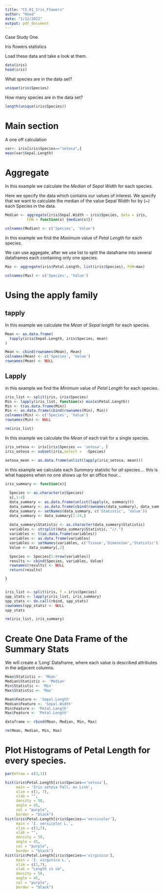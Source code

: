 ```yaml
---
title: "CS_01_Iris_Flowers"
author: "Reed"
date: "1/12/2022"
output: pdf_document
---
```

Case Study One.

Iris flowers statistics

Load these data and take a look at them. 
```r
data(iris)
head(iris)
```

What species are in the data set?
```r
unique(iris$Species)
```

How many species are in the data set?
```r
length(unique(iris$Species))
```

# Main section 


A one off calculation
```r
var<- iris[iris$Species=="setosa",]
mean(var$Sepal.Length)
```


# Aggregate

In this example we calculate the *Median* of *Sepal Width* for each species. 

Here we specify the data which contains our values of interest. We specify that we want to calculate the median of the value Sepal Width for by (~) each Species in the data.
```r
Median <- aggregate(iris$Sepal.Width ~ iris$Species, data = iris, 
          FUN = function(x) {median(x)})

colnames(Median) <- c('Species', 'Value')
```


In this example we find the *Maximum* value of *Petal Length* for each species. 

We can use aggegate, after we use list to split the dataframe into several dataframes each containing only one species.

```r
Max <- aggregate(iris$Petal.Length, list(iris$Species), FUN=max) 

colnames(Max) <- c('Species', 'Value')
```


# Using the apply family

## **t**apply

In this example we calculate the *Mean* of *Sepal length* for each species.
```r
Mean <- as.data.frame(
  tapply(iris$Sepal.Length, iris$Species, mean)
)

Mean <- cbind(rownames(Mean), Mean)
colnames(Mean) <- c('Species', 'Value')
rownames(Mean) <- NULL
```

## **L**apply

in this example we find the *Minimum* value of *Petal Length* for each species.
```r
iris_list <- split(iris, iris$Species)
Min <- lapply(iris_list, function(x) min(x$Petal.Length))
Min <- t(as.data.frame(Min))
Min <- as.data.frame(cbind(rownames(Min), Min))
colnames(Min) <- c('Species', 'Value')
rownames(Min) <- NULL

rm(iris_list)
```

In this example we calculate the *Mean* of each trait for a single species.
```r
iris_setosa <- iris[iris$Species == 'setosa', ]
iris_setosa <- subset(iris,select =  -Species)

setosa_mean <- as.data.frame(unlist(lapply(iris_setosa, mean)))
```

in this example we calculate each *Summary* statistic for *all* species.... this is what happens when no one shows up for an office hour...
```r

iris_summary <- function(x){
  
  Species <- as.character(x$Species)
  x[,1:4]
  data_summary <- as.data.frame(unlist(lapply(x, summary)))
  data_summary <- as.data.frame(cbind(rownames(data_summary), data_summary))
  data_summary <- setNames(data_summary, c('Statistic', 'Value'))
  data_summary <- data_summary[1:24,]
  
  data_summary$Statistic <- as.character(data_summary$Statistic)
  variables <- strsplit(data_summary$Statistic, "//.")
  variables <- t(as.data.frame(variables))
  variables <- as.data.frame(variables)
  variables <- setNames(variables, c('Tissue','Dimension','Statistic'))
  Value <- data_summary[,2]

  Species <- Species[1:nrow(variables)]
  results <- cbind(Species, variables, Value)
  rownames(results) <- NULL
  return(results)

}


iris_list <- split(iris, f = iris$Species)
spp_stats <- lapply(iris_list, iris_summary)
spp_stats <- do.call(rbind, spp_stats)
rownames(spp_stats) <- NULL
spp_stats

rm(iris_list, iris_summary)

```


# Create One Data Frame of the Summary Stats

We will create a 'Long' Dataframe, where each value is described attributes in the adjacent columns. 

```r

Mean$Statistic <- 'Mean'
Median$Statistic <- 'Median'
Min$Statistic <- 'Min'
Max$Statistic <- 'Max'

Mean$Feature <- 'Sepal.Length'
Median$Feature <- 'Sepal.Width'
Min$Feature <- 'Petal.Length'
Max$Feature <- 'Petal.Length'

dataframe <- rbind(Mean, Median, Min, Max)

rm(Mean, Median, Min, Max)
```

  
# Plot Histograms of Petal Length for every species. 

```r
par(mfrow = c(3,1))

hist(iris$Petal.Length[iris$Species=='setosa'], 
     main = 'Iris setosa Pall. ex Link',
     xlim = c(1, 7), 
     xlab = "",
     density = 50, 
     angle = 45,
     col = "purple", 
     border = "black")
hist(iris$Petal.Length[iris$Species=='versicolor'], 
     main = 'I. versicolor L.', 
     xlim = c(1,7), 
     xlab = "", 
     density = 50, 
     angle = 45,
     col = "purple", 
     border = "black")
hist(iris$Petal.Length[iris$Species=='virginica'], 
     main = 'I. virginica L.', 
     xlim = c(1,7), 
     xlab = "Length in cm", 
     density = 50, 
     angle = 45,
     col = "purple", 
     border = "black")

```


